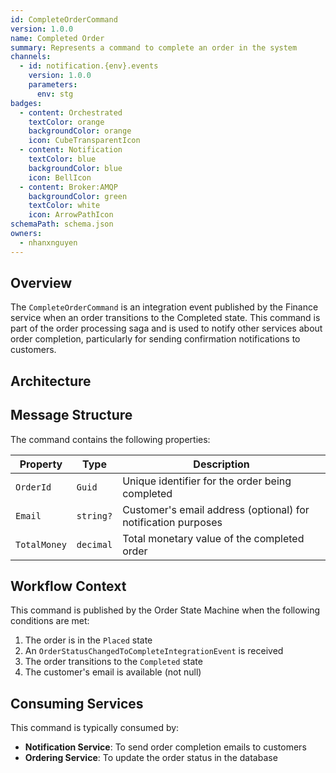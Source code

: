 ```yaml
---
id: CompleteOrderCommand
version: 1.0.0
name: Completed Order
summary: Represents a command to complete an order in the system
channels:
  - id: notification.{env}.events
    version: 1.0.0
    parameters:
      env: stg
badges:
  - content: Orchestrated
    textColor: orange
    backgroundColor: orange
    icon: CubeTransparentIcon
  - content: Notification
    textColor: blue
    backgroundColor: blue
    icon: BellIcon
  - content: Broker:AMQP
    backgroundColor: green
    textColor: white
    icon: ArrowPathIcon
schemaPath: schema.json
owners:
  - nhanxnguyen
---
```


## Overview

The `CompleteOrderCommand` is an integration event published by the Finance service when an order transitions to the Completed state. This command is part of the order processing saga and is used to notify other services about order completion, particularly for sending confirmation notifications to customers.

## Architecture

<NodeGraph />

## Message Structure

The command contains the following properties:

| Property     | Type      | Description                                                   |
| ------------ | --------- | ------------------------------------------------------------- |
| `OrderId`    | `Guid`    | Unique identifier for the order being completed               |
| `Email`      | `string?` | Customer's email address (optional) for notification purposes |
| `TotalMoney` | `decimal` | Total monetary value of the completed order                   |

## Workflow Context

This command is published by the Order State Machine when the following conditions are met:

1. The order is in the `Placed` state
2. An `OrderStatusChangedToCompleteIntegrationEvent` is received
3. The order transitions to the `Completed` state
4. The customer's email is available (not null)

## Consuming Services

This command is typically consumed by:

- **Notification Service**: To send order completion emails to customers
- **Ordering Service**: To update the order status in the database
